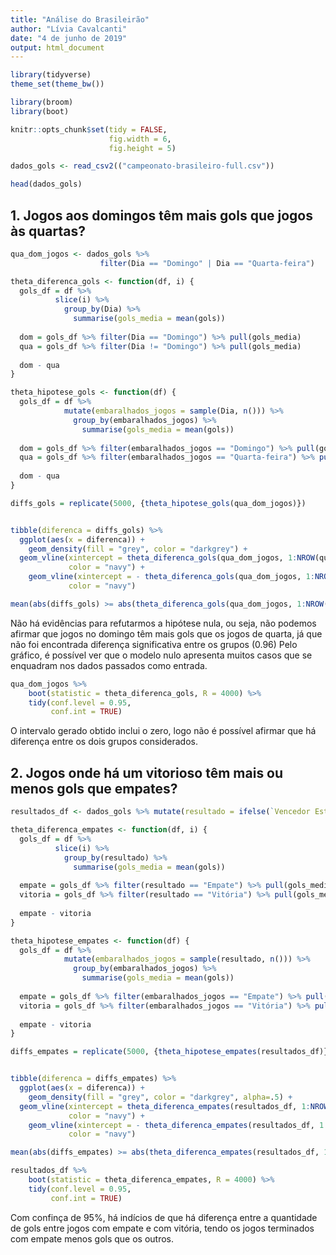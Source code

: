 ```yaml
---
title: "Análise do Brasileirão"
author: "Lívia Cavalcanti"
date: "4 de junho de 2019"
output: html_document
---
```


```r
library(tidyverse)
theme_set(theme_bw())

library(broom)
library(boot)

knitr::opts_chunk$set(tidy = FALSE,
                      fig.width = 6,
                      fig.height = 5)
```

```r
dados_gols <- read_csv2(("campeonato-brasileiro-full.csv"))
```

```r
head(dados_gols)
```


## 1. Jogos aos domingos têm mais gols que jogos às quartas? 

```r
qua_dom_jogos <- dados_gols %>% 
                    filter(Dia == "Domingo" | Dia == "Quarta-feira")
```


```r
theta_diferenca_gols <- function(df, i) {
  gols_df = df %>%
          slice(i) %>%
            group_by(Dia) %>%
              summarise(gols_media = mean(gols))
  
  dom = gols_df %>% filter(Dia == "Domingo") %>% pull(gols_media)
  qua = gols_df %>% filter(Dia != "Domingo") %>% pull(gols_media)
  
  dom - qua
}
```



```r
theta_hipotese_gols <- function(df) {
  gols_df = df %>%
            mutate(embaralhados_jogos = sample(Dia, n())) %>%
              group_by(embaralhados_jogos) %>%
                summarise(gols_media = mean(gols))
  
  dom = gols_df %>% filter(embaralhados_jogos == "Domingo") %>% pull(gols_media)
  qua = gols_df %>% filter(embaralhados_jogos == "Quarta-feira") %>% pull(gols_media)
  
  dom - qua
}


```


```r
diffs_gols = replicate(5000, {theta_hipotese_gols(qua_dom_jogos)})


tibble(diferenca = diffs_gols) %>% 
  ggplot(aes(x = diferenca)) + 
    geom_density(fill = "grey", color = "darkgrey") +
  geom_vline(xintercept = theta_diferenca_gols(qua_dom_jogos, 1:NROW(qua_dom_jogos)),
             color = "navy") +
    geom_vline(xintercept = - theta_diferenca_gols(qua_dom_jogos, 1:NROW(qua_dom_jogos)),
             color = "navy")
```

```r
mean(abs(diffs_gols) >= abs(theta_diferenca_gols(qua_dom_jogos, 1:NROW(qua_dom_jogos))))

```

Não há evidências para refutarmos a hipótese nula, ou seja, não podemos afirmar que jogos no domingo têm mais gols que os jogos de quarta, já que não foi encontrada diferença significativa entre os grupos (0.96)
Pelo gráfico, é possível ver que o modelo nulo apresenta muitos casos que se enquadram nos dados passados como entrada.

```r
qua_dom_jogos %>% 
    boot(statistic = theta_diferenca_gols, R = 4000) %>% 
    tidy(conf.level = 0.95, 
         conf.int = TRUE)
```

O intervalo gerado obtido inclui o zero, logo não é possível afirmar que há diferença entre os dois grupos considerados.


## 2. Jogos onde há um vitorioso têm mais ou menos gols que empates? 

```r
resultados_df <- dados_gols %>% mutate(resultado = ifelse(`Vencedor Estado` != "Empate", "Vitória", "Empate")) %>% select(resultado, gols)
```

```r
theta_diferenca_empates <- function(df, i) {
  gols_df = df %>%
          slice(i) %>%
            group_by(resultado) %>%
              summarise(gols_media = mean(gols))
  
  empate = gols_df %>% filter(resultado == "Empate") %>% pull(gols_media)
  vitoria = gols_df %>% filter(resultado == "Vitória") %>% pull(gols_media)
  
  empate - vitoria
}
```



```r
theta_hipotese_empates <- function(df) {
  gols_df = df %>%
            mutate(embaralhados_jogos = sample(resultado, n())) %>%
              group_by(embaralhados_jogos) %>%
                summarise(gols_media = mean(gols))
  
  empate = gols_df %>% filter(embaralhados_jogos == "Empate") %>% pull(gols_media)
  vitoria = gols_df %>% filter(embaralhados_jogos == "Vitória") %>% pull(gols_media)
  
  empate - vitoria
}

```


```r
diffs_empates = replicate(5000, {theta_hipotese_empates(resultados_df)})


tibble(diferenca = diffs_empates) %>% 
  ggplot(aes(x = diferenca)) + 
    geom_density(fill = "grey", color = "darkgrey", alpha=.5) +
  geom_vline(xintercept = theta_diferenca_empates(resultados_df, 1:NROW(resultados_df)),
             color = "navy") +
    geom_vline(xintercept = - theta_diferenca_empates(resultados_df, 1:NROW(resultados_df)),
             color = "navy")
```

```r
mean(abs(diffs_empates) >= abs(theta_diferenca_empates(resultados_df, 1:NROW(resultados_df))))

```


```r
resultados_df %>% 
    boot(statistic = theta_diferenca_empates, R = 4000) %>% 
    tidy(conf.level = 0.95, 
         conf.int = TRUE)
```

Com confinça de 95%, há indícios de que há diferença entre a quantidade de gols entre jogos com empate e com vitória, tendo os jogos terminados com empate menos gols que os outros.